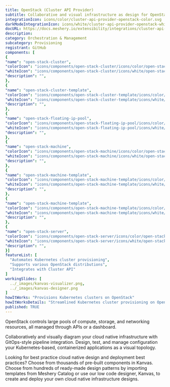 ```yaml
---
title: OpenStack (Cluster API Provider)
subtitle: Collaborative and visual infrastructure as design for OpenStack (Cluster API Provider)
integrationIcon: icons/color/cluster-api-provider-openstack-color.svg
darkModeIntegrationIcon: icons/white/cluster-api-provider-openstack-white.svg
docURL: https://docs.meshery.io/extensibility/integrations/cluster-api-provider-openstack
description: 
category: Orchestration & Management
subcategory: Provisioning
registrant: GitHub
components: [
{
"name": "open-stack-cluster",
"colorIcon": "icons/components/open-stack-cluster/icons/color/open-stack-cluster-color.svg",
"whiteIcon": "icons/components/open-stack-cluster/icons/white/open-stack-cluster-white.svg",
"description": "",
},
{
"name": "open-stack-cluster-template",
"colorIcon": "icons/components/open-stack-cluster-template/icons/color/open-stack-cluster-template-color.svg",
"whiteIcon": "icons/components/open-stack-cluster-template/icons/white/open-stack-cluster-template-white.svg",
"description": "",
},
{
"name": "open-stack-floating-ip-pool",
"colorIcon": "icons/components/open-stack-floating-ip-pool/icons/color/open-stack-floating-ip-pool-color.svg",
"whiteIcon": "icons/components/open-stack-floating-ip-pool/icons/white/open-stack-floating-ip-pool-white.svg",
"description": "",
},
{
"name": "open-stack-machine",
"colorIcon": "icons/components/open-stack-machine/icons/color/open-stack-machine-color.svg",
"whiteIcon": "icons/components/open-stack-machine/icons/white/open-stack-machine-white.svg",
"description": "",
},
{
"name": "open-stack-machine-template",
"colorIcon": "icons/components/open-stack-machine-template/icons/color/open-stack-machine-template-color.svg",
"whiteIcon": "icons/components/open-stack-machine-template/icons/white/open-stack-machine-template-white.svg",
"description": "",
},
{
"name": "open-stack-machine-template",
"colorIcon": "icons/components/open-stack-machine-template/icons/color/open-stack-machine-template-color.svg",
"whiteIcon": "icons/components/open-stack-machine-template/icons/white/open-stack-machine-template-white.svg",
"description": "",
},
{
"name": "open-stack-server",
"colorIcon": "icons/components/open-stack-server/icons/color/open-stack-server-color.svg",
"whiteIcon": "icons/components/open-stack-server/icons/white/open-stack-server-white.svg",
"description": "",
}]
featureList: [
  "Automates Kubernetes cluster provisioning",
  "Supports various OpenStack distributions",
  "Integrates with Cluster API"
]
workingSlides: [
  ../_images/kanvas-visualizer.png,
  ../_images/kanvas-designer.png
]
howItWorks: "Provisions Kubernetes clusters on OpenStack"
howItWorksDetails: "Streamlined Kubernetes cluster provisioning on OpenStack"
published: TRUE
---
```

<p>
OpenStack controls large pools of compute, storage, and networking resources, all managed through APIs or a dashboard.
</p>
<p>
    Collaboratively and visually diagram your cloud native infrastructure with GitOps-style pipeline integration. Design, test, and manage configuration your Kubernetes-based, containerized applications as a visual topology.
</p>
<p>
    Looking for best practice cloud native design and deployment best practices? Choose from thousands of pre-built components in Kanvas. Choose from hundreds of ready-made design patterns by importing templates from Meshery Catalog or use our low code designer, Kanvas, to create and deploy your own cloud native infrastructure designs.
</p>

